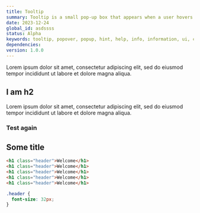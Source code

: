 ```yaml
---
title: Tooltip
summary: Tooltip is a small pop-up box that appears when a user hovers the mouse pointer over an element
date: 2023-12-24
global_id: asdssss
status: Alpha
keywords: tooltip, popover, popup, hint, help, info, information, ui, component
dependencies:
version: 1.0.0
---
```


Lorem ipsum dolor sit amet, consectetur adipiscing elit, sed do eiusmod tempor incididunt ut labore et dolore magna aliqua.

## I am h2

Lorem ipsum dolor sit amet, consectetur adipiscing elit, sed do eiusmod tempor incididunt ut labore et dolore magna aliqua.

### Test again

<Figma />

## Some title

```html title="index.html"
<h1 class="header">Welcome</h1>
<h1 class="header">Welcome</h1>
<h1 class="header">Welcome</h1>
<h1 class="header">Welcome</h1>
<h1 class="header">Welcome</h1>
```

```css title="index.css"
.header {
  font-size: 32px;
}
```
